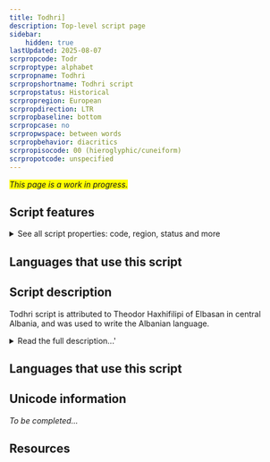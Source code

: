 ```yaml
---
title: Todhri]
description: Top-level script page
sidebar:
    hidden: true
lastUpdated: 2025-08-07
scrpropcode: Todr
scrproptype: alphabet
scrpropname: Todhri
scrpropshortname: Todhri script
scrpropstatus: Historical
scrpropregion: European
scrpropdirection: LTR
scrpropbaseline: bottom
scrpropcase: no
scrpropwspace: between words
scrpropbehavior: diacritics
scrpropisocode: 00 (hieroglyphic/cuneiform)
scrpropotcode: unspecified
---
```


<span style='background-color:yellow'>_This page is a work in progress._</span>


## Script features

<details>
<summary> See all script properties: code, region, status and more</summary>
<ScriptInfo />
</details>

## Languages that use this script

<WsList script='Todr' wsMax='5' />

## Script description

Todhri script is attributed to Theodor Haxhifilipi of Elbasan in central Albania, and was used to write the Albanian language.

<details><summary>Read the full description...'</summary>_Not yet available._</details>

## Languages that use this script

<WsList script='Todr' wsMax='5' />

## Unicode information

_To be completed..._

## Resources

<ScriptResources detailSummary='seemore' />

